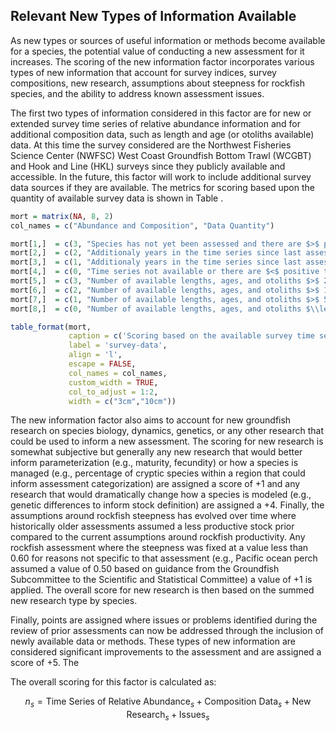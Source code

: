 ## Relevant New Types of Information Available

As new types or sources of useful information or methods become available for a species, the potential value of conducting a new assessment for it increases. The scoring of the new information factor incorporates various types of new information that account for survey indices, survey compositions, new research, assumptions about steepness for rockfish species, and the ability to address known assessment issues. 

The first two types of information considered in this factor are for new or extended survey time series of relative abundance information and for additional composition data, such as length and age (or otoliths available) data. At this time the survey considered are the Northwest Fisheries Science Center (NWFSC) West Coast Groundfish Bottom Trawl (WCGBT) and Hook and Line (HKL) surveys since they publicly available and accessible. In the future, this factor will work to include additional survey data sources if they are available. The metrics for scoring based upon the quantity of available survey data is shown in Table \ref{tab:survey-data}.  

```r

mort = matrix(NA, 8, 2)
col_names = c("Abundance and Composition", "Data Quantity")

mort[1,]  = c(3, "Species has not yet been assessed and there are $>$ positive tows by year on average.")
mort[2,]  = c(2, "Additionaly years in the time series since last assessment is $>$ 10 years and $>$ positive tows by year on average.")
mort[3,]  = c(1, "Additionaly years in the time series since last assessment is $>$ 5 and $\\le$ 10 years and $>$ positive tows by year on average.")
mort[4,]  = c(0, "Time series not available or there are $<$ positive tows by year on average.")
mort[5,]  = c(3, "Number of available lengths, ages, and otoliths $>$ 20,000 since last assessment.")
mort[6,]  = c(2, "Number of available lengths, ages, and otoliths $>$ 10,000 and $\\le$ 20,000 since last assessment.")
mort[7,]  = c(1, "Number of available lengths, ages, and otoliths $>$ 5,000 and $\\le$ 10,000 since last assessment.")
mort[8,]  = c(0, "Number of available lengths, ages, and otoliths $\\le$ 5,000 since last assessment.")

table_format(mort, 
             caption = c('Scoring based on the available survey time series of relative abundance and survey composition data.'),
             label = 'survey-data',
             align = 'l',
             escape = FALSE,
             col_names = col_names,             
             custom_width = TRUE,
             col_to_adjust = 1:2,
             width = c("3cm","10cm"))

```

The new information factor also aims to account for new groundfish research on species biology, dynamics, genetics, or any other research that could be used to inform a new assessment. The scoring for new research is somewhat subjective but generally any new research that would better inform parameterization (e.g., maturity, fecundity) or how a species is managed (e.g., percentage of cryptic species within a region that could inform assessment categorization) are assigned a score of +1 and any research that would dramatically change how a species is modeled (e.g., genetic differences to inform stock definition) are assigned a +4. Finally, the assumptions around rockfish steepness has evolved over time where historically older assessments assumed a less productive stock prior compared to the current assumptions around rockfish productivity. Any rockfish assessment where the steepness was fixed at a value less than 0.60 for reasons not specific to that assessment (e.g., Pacific ocean perch assumed a value of 0.50 based on guidance from the Groundfish Subcommittee to the Scientific and Statistical Committee) a value of +1 is applied. The overall score for new research is then based on the summed new research type by species. 

Finally, points are assigned where issues or problems identified during the review of prior assessments can now be addressed through the inclusion of newly available data or methods. These types of new information are considered significant improvements to the assessment and are assigned a score of +5.  The

The overall scoring for this factor is calculated as:

$$
n_s = \text{Time Series of Relative Abundance}_s + \text{Composition Data}_s + \text{New Research}_s +  \text{Issues}_s
$$

